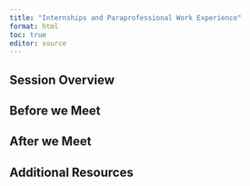 ```yaml
---
title: "Internships and Paraprofessional Work Experience"
format: html
toc: true
editor: source
---
```

## Session Overview

## Before we Meet

## After we Meet

## Additional Resources
